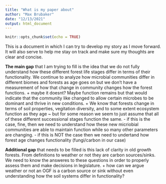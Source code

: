 ```yaml
---
title: "What is my paper about"
author: "Max Brubaker"
date: "12/13/2021"
output: html_document
---
```


```r
knitr::opts_chunk$set(echo = TRUE)
```

This is a document in which I can try to develop my story as I move forward. It will also serve to help me stay on track and make sure my thoughts are clear and concise.

__The main gap__ that I am trying to fill is the idea that we do not fully understand how these different forest life stages differ in terms of their functionality. We continue to analyze how microbial communities differ in different biomes and forests as age goes on but we don't have a measurement of how that change in community changes how the forest functions. 
    + maybe it doesnt? Maybe function remains but that would indicate that the community like changed to allow certain microbes to be dominant and thrive in new conditions. 
    + We know that forests change in terms of soil properties, vegitation diversity, and to some extent ecosystem function as they age ~ but for some reason we seem to just assume that all of these different successional stages function the same. 
      - if this is the case, fine, then we need to understand how these new micriobial communities are able to maintain function while so many other parameters are changing. 
      - if this is NOT the case then we need to undertand how forest age changes functionality (fungi/carbon in our case)
      
__Additional gap__ that needs to be filled is this lack of clarity in old growth forests. From definitions to weather or not they are carbon sources/sinks. We need to know the answeres to these questions in order to properly assess them and make decisions in legislature. 
    + how can we argue weather or not an OGF is a carbon source or sink without even understanding how the soil systems differ in functionality?
    
    
    

  